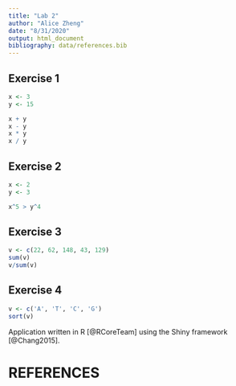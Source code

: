 ```yaml
---
title: "Lab 2"
author: "Alice Zheng"
date: "8/31/2020"
output: html_document
bibliography: data/references.bib
---
```


## Exercise 1
```r
x <- 3
y <- 15

x + y
x - y
x * y
x / y
```

## Exercise 2
```r
x <- 2
y <- 3

x^5 > y^4
```

## Exercise 3
```r
v <- c(22, 62, 148, 43, 129)
sum(v)
v/sum(v)
```

## Exercise 4
```r
v <- c('A', 'T', 'C', 'G')
sort(v)
```

Application written in R [@RCoreTeam] using the Shiny framework [@Chang2015].

# REFERENCES